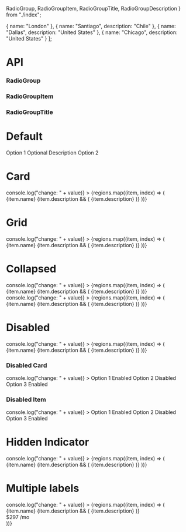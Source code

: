   RadioGroup,
  RadioGroupItem,
  RadioGroupTitle,
  RadioGroupDescription
} from "./index";

  {
    name: "London"
  },
  {
    name: "Santiago",
    description: "Chile"
  },
  {
    name: "Dallas",
    description: "United States"
  },
  {
    name: "Chicago",
    description: "United States"
  }
];

<Meta title="RadioGroup" component={RadioGroup} />

# API

### RadioGroup

<Props of={RadioGroup} />

### RadioGroupItem

<Props of={RadioGroupItem} />

### RadioGroupTitle

<Props of={RadioGroupTitle} />

# Default

<Preview>
  <Story name="Default">
    <RadioGroup defaultValue="option-1">
      <RadioGroupItem id="option-1" value="option-1">
        <RadioGroupTitle htmlFor="option-1">Option 1</RadioGroupTitle>
        <RadioGroupDescription> Optional Description </RadioGroupDescription>
      </RadioGroupItem>
      <RadioGroupItem id="option-1" value="option-2">
        <RadioGroupTitle htmlFor="option-2">Option 2</RadioGroupTitle>
      </RadioGroupItem>
    </RadioGroup>
  </Story>
</Preview>

# Card

<Preview>
  <Story name="Card">
    <form action="">
      <RadioGroup
        name="r-card"
        defaultValue="London"
        variant="card"
        onValueChange={(value) => console.log("change: " + value)}
      >
        {regions.map((item, index) => (
          <RadioGroupItem value={item.name} key={index} id={item.name}>
            <RadioGroupTitle htmlFor={item.name}>{item.name}</RadioGroupTitle>
            {item.description && (
              <RadioGroupDescription>{item.description}</RadioGroupDescription>
            )}
          </RadioGroupItem>
        ))}
      </RadioGroup>
    </form>
  </Story>
</Preview>

# Grid

<Preview>
  <Story name="Grid">
    <form action="">
      <RadioGroup
        name="r-grid"
        defaultValue="London"
        variant="card"
        display="grid"
        onValueChange={(value) => console.log("change: " + value)}
      >
        {regions.map((item, index) => (
          <RadioGroupItem value={item.name} key={index}>
            <RadioGroupTitle>{item.name}</RadioGroupTitle>
            {item.description && (
              <RadioGroupDescription>{item.description}</RadioGroupDescription>
            )}
          </RadioGroupItem>
        ))}
      </RadioGroup>
    </form>
  </Story>
</Preview>

# Collapsed

<Preview>
  <Story name="Collapsed">
    <form action="">
      <RadioGroup
        name="r-grid"
        collapsed
        variant="card"
        onValueChange={(value) => console.log("change: " + value)}
      >
        {regions.map((item, index) => (
          <RadioGroupItem value={item.name} key={index}>
            <RadioGroupTitle>{item.name}</RadioGroupTitle>
            {item.description && (
              <RadioGroupDescription>{item.description}</RadioGroupDescription>
            )}
          </RadioGroupItem>
        ))}
      </RadioGroup>
      <RadioGroup
        className="mt-6"
        name="r-grid"
        display="grid"
        variant="card"
        collapsed
        onValueChange={(value) => console.log("change: " + value)}
      >
        {regions.map((item, index) => (
          <RadioGroupItem value={item.name} key={index}>
            <RadioGroupTitle>{item.name}</RadioGroupTitle>
            {item.description && (
              <RadioGroupDescription>{item.description}</RadioGroupDescription>
            )}
          </RadioGroupItem>
        ))}
      </RadioGroup>
    </form>
  </Story>
</Preview>

# Disabled

<Preview>
  <Story name="Disabled">
    <RadioGroup
      name="r-disabled"
      defaultValue="London"
      disabled={true}
      onValueChange={(value) => console.log("change: " + value)}
    >
      {regions.map((item, index) => (
        <RadioGroupItem value={item.name} key={index}>
          <RadioGroupTitle>{item.name}</RadioGroupTitle>
          {item.description && (
            <RadioGroupDescription>{item.description}</RadioGroupDescription>
          )}
        </RadioGroupItem>
      ))}
    </RadioGroup>
    <h3 className="my-6 font-bold">Disabled Card</h3>
    <RadioGroup
      variant="card"
      name="r-disabled"
      defaultValue="London"
      disabled={true}
      onValueChange={(value) => console.log("change: " + value)}
    >
      <RadioGroupItem value="option-1">
        <RadioGroupTitle> Option 1 </RadioGroupTitle>
        <RadioGroupDescription> Enabled </RadioGroupDescription>
      </RadioGroupItem>
      <RadioGroupItem value="option-2">
        <RadioGroupTitle> Option 2 </RadioGroupTitle>
        <RadioGroupDescription> Disabled </RadioGroupDescription>
      </RadioGroupItem>
      <RadioGroupItem value="option-3">
        <RadioGroupTitle> Option 3 </RadioGroupTitle>
        <RadioGroupDescription> Enabled </RadioGroupDescription>
      </RadioGroupItem>
    </RadioGroup>
    <h3 className="my-6 font-bold">Disabled Item</h3>
    <RadioGroup
      name="r-disabled"
      defaultValue="London"
      onValueChange={(value) => console.log("change: " + value)}
    >
      <RadioGroupItem value="option-1">
        <RadioGroupTitle> Option 1 </RadioGroupTitle>
        <RadioGroupDescription> Enabled </RadioGroupDescription>
      </RadioGroupItem>
      <RadioGroupItem value="option-2" disabled={true}>
        <RadioGroupTitle> Option 2 </RadioGroupTitle>
        <RadioGroupDescription> Disabled </RadioGroupDescription>
      </RadioGroupItem>
      <RadioGroupItem value="option-3">
        <RadioGroupTitle> Option 3 </RadioGroupTitle>
        <RadioGroupDescription> Enabled </RadioGroupDescription>
      </RadioGroupItem>
    </RadioGroup>
  </Story>
</Preview>

# Hidden Indicator

<Preview>
  <Story name="Hidden Indicator">
    <form action="">
      <RadioGroup
        name="r-hidden-indicator"
        defaultValue="London"
        variant="card"
        showIndicator={false}
        onValueChange={(value) => console.log("change: " + value)}
      >
        {regions.map((item, index) => (
          <RadioGroupItem value={item.name} key={index}>
            <RadioGroupTitle>{item.name}</RadioGroupTitle>
            {item.description && (
              <RadioGroupDescription>{item.description}</RadioGroupDescription>
            )}
          </RadioGroupItem>
        ))}
      </RadioGroup>
    </form>
  </Story>
</Preview>

# Multiple labels

<Preview>
  <Story name="Multiple labels">
    <form action="">
      <RadioGroup
        name="r-hidden-indicator"
        defaultValue="London"
        variant="card"
        showIndicator={false}
        onValueChange={(value) => console.log("change: " + value)}
      >
        {regions.map((item, index) => (
          <RadioGroupItem value={item.name} key={index} id={item.name}>
            <div className="flex justify-between">
              <div>
                <RadioGroupTitle htmlFor={item.name}>
                  {item.name}
                </RadioGroupTitle>
                {item.description && (
                  <RadioGroupDescription>
                    {item.description}
                  </RadioGroupDescription>
                )}
              </div>
              <div>
                <RadioGroupTitle asLabel={false}>$297</RadioGroupTitle>
                <RadioGroupDescription>/mo</RadioGroupDescription>
              </div>
            </div>
          </RadioGroupItem>
        ))}
      </RadioGroup>
    </form>
  </Story>
</Preview>
